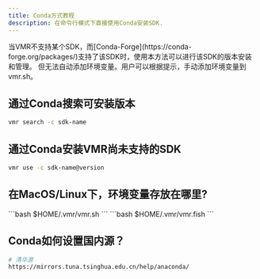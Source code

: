 ```yaml
---
title: Conda方式教程
description: 在命令行模式下直接使用Conda安装SDK.
---
```



<Aside type="caution" title="Note">
  当VMR不支持某个SDK，而[Conda-Forge](https://conda-forge.org/packages/)支持了该SDK时，使用本方法可以进行该SDK的版本安装和管理。
  但无法自动添加环境变量。用户可以根据提示，手动添加环境变量到vmr.sh。
</Aside>

## 通过Conda搜索可安装版本

```bash
vmr search -c sdk-name
```

## 通过Conda安装VMR尚未支持的SDK

```bash
vmr use -c sdk-name@version
```

## 在MacOS/Linux下，环境变量存放在哪里?

<Tabs>
  <TabItem label="Others" icon="seti:shell">
    ```bash
    $HOME/.vmr/vmr.sh
    ```
  </TabItem>
  <TabItem label="Fish" icon="seti:shell">
    ```bash
    $HOME/.vmr/vmr.fish
    ```
  </TabItem>
</Tabs>

## Conda如何设置国内源？

```bash
# 清华源
https://mirrors.tuna.tsinghua.edu.cn/help/anaconda/
```
